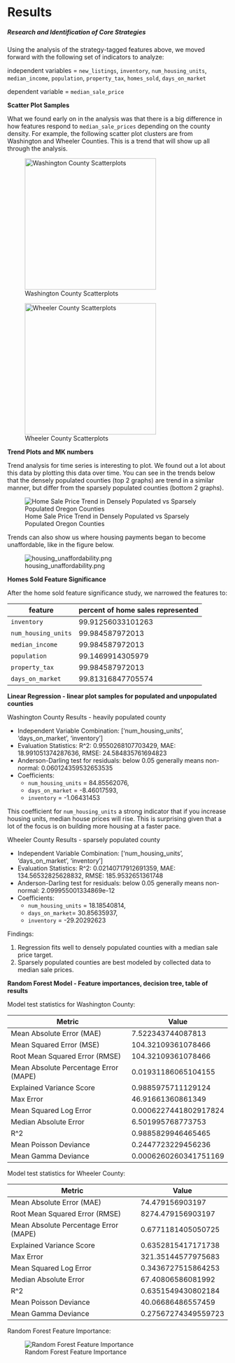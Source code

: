 # Results

##### Research and Identification of Core Strategies


Using the analysis of the strategy-tagged features above, we moved forward with the following set of indicators to analyze:

independent variables = `new_listings`, `inventory`, `num_housing_units`,
`median_income`, `population`, `property_tax`, `homes_sold`, `days_on_market`

dependent variable = `median_sale_price`

**Scatter Plot Samples**

What we found early on in the analysis was that there is a big difference in how features respond to `median_sale_prices`
depending on the county density.  For example, the following scatter plot clusters are from Washington and Wheeler Counties.
This is a trend that will show up all through the analysis.

::: {#fig-scatter layout-ncol=2}
![Washington County Scatterplots](images/washington_scatter.png){#wash-scatter width=300}

![Wheeler County Scatterplots](images/wheeler_scatter.png){#wheeler-scatter width=300}
:::


**Trend Plots and MK numbers**

Trend analysis for time series is interesting to plot.  We found out a lot about this data by plotting this data over time.  You can see in the 
trends below that the densely populated counties (top 2 graphs) are trend in a similar manner, but differ from the sparsely populated counties
(bottom 2 graphs).

![Home Sale Price Trend in Densely Populated vs Sparsely Populated Oregon Counties](images/county_sales.png){#fig-county-sales}

Trends can also show us where housing payments began to become unaffordable, like in the figure below.

![housing_unaffordability.png](images/housing_unaffordability.png){#fig-unaffordable-wash}

**Homes Sold Feature Significance**

After the home sold feature significance study, we narrowed the features to:

| feature             | percent of home sales represented |
|---------------------|-----------------------------------|
| `inventory`         | 99.91256033101263                 |
| `num_housing_units` | 99.984587972013                   |
| `median_income`     | 99.984587972013                   |
| `population`        | 99.1469914305979                  |
| `property_tax`      | 99.984587972013                   |
| `days_on_market`    | 99.81316847705574                 |


**Linear Regression - linear plot samples for populated and unpopulated counties**

Washington County Results - heavily populated county

* Independent Variable Combination: ['num_housing_units', 'days_on_market', 'inventory']
* Evaluation Statistics: R^2: 0.9550268107703429, MAE: 18.991051374287636, RMSE: 24.584835761694823
* Anderson-Darling test for residuals: below 0.05 generally means non-normal: 0.060124359532653535
* Coefficients: 
  + `num_housing_units` = 84.85562076, 
  + `days_on_market` = -8.46017593, 
  + `inventory` = -1.06431453

This coefficient for `num_housing_units` a strong indicator that if you increase housing units, median house prices will rise.
This is surprising given that a lot of the focus is on building more housing at a faster pace.

Wheeler County Results - sparsely populated county

* Independent Variable Combination: ['num_housing_units', 'days_on_market', 'inventory']
* Evaluation Statistics: R^2: 0.02140717912691359, MAE: 134.56532825628832, RMSE: 185.9532651361748
* Anderson-Darling test for residuals: below 0.05 generally means non-normal: 2.099955001334869e-12
* Coefficients: 
  + `num_housing_units` = 18.18540814, 
  + `days_on_market`= 30.85635937, 
  + `inventory` = -29.20292623

Findings:

1.  Regression fits well to densely populated counties with a median sale price target.
2.  Sparsely populated counties are best modeled by collected data to median sale prices.


**Random Forest Model - Feature importances, decision tree, table of results** 

Model test statistics for Washington County:

| Metric                                | Value                 |
|---------------------------------------|-----------------------|
| Mean Absolute Error (MAE)             | 7.522343744087813     |
| Mean Squared Error (MSE)              | 104.32109361078466    |
| Root Mean Squared Error (RMSE)        | 104.32109361078466    |
| Mean Absolute Percentage Error (MAPE) | 0.01931186065104155   |
| Explained Variance Score              | 0.9885975711129124    |
| Max Error                             | 46.91661360861349     |
| Mean Squared Log Error                | 0.0006227441802917824 |
| Median Absolute Error                 | 6.501995768773753     |
| R^2                                   | 0.9885829946465465    |
| Mean Poisson Deviance                 | 0.2447723229456236    |
| Mean Gamma Deviance                   | 0.0006260260341751169 |

Model test statistics for Wheeler County:

| Metric                                | Value               |
|---------------------------------------|---------------------|
| Mean Absolute Error (MAE)             | 74.479156903197     |
| Root Mean Squared Error (RMSE)        | 8274.479156903197   |
| Mean Absolute Percentage Error (MAPE) | 0.6771181405050725  |
| Explained Variance Score              | 0.6352815417171738  |
| Max Error                             | 321.35144577975683  |
| Mean Squared Log Error                | 0.3436727515864253  |
| Median Absolute Error                 | 67.40806586081992   |
| R^2                                   | 0.6351549430802184  |
| Mean Poisson Deviance                 | 40.06686486557459   |
| Mean Gamma Deviance                   | 0.27567274349559723 |

Random Forest Feature Importance:

![Random Forest Feature Importance](images/random_forest_permutation_importance.png){#fig-rf-feature-imp}

